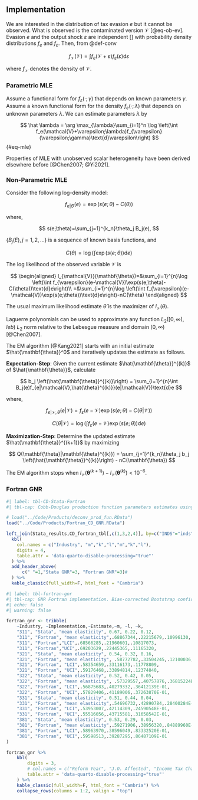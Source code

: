 ## Implementation

We are interested in the distribution of tax evasion $e$ but it cannot be observed. What is observed is the contaminated version 
$\mathcal{V}$ [@eq-ob-ev]. Evasion $e$ and the output shock $\varepsilon$ are independent [\ref{ass-ind}] with probability density distributions $f_e$ and $f_{\varepsilon}$. Then, from @def-conv

$$
f_{\mathcal{V}}(\mathcal{V})=\int f_e(\mathcal{V}+\varepsilon)f_{\varepsilon}(\varepsilon)\text{d}\varepsilon
$$

where $f_{\mathcal{V}}$ denotes the density of $\mathcal{V}$. 

### Parametric MLE

Assume a functional form for $f_{\varepsilon}(\cdot;\gamma)$ that depends on known parameters $\gamma$. Assume a known functional form for the density $f_e(\cdot;\lambda)$ that depends on unknown parameters $\lambda$. We can estimate parameters $\lambda$ by

$$
\hat \lambda = \arg \max_{\lambda}\sum_{i=1}^n \log \left(\int f_e(\mathcal{V}+\varepsilon;\lambda)f_{\varepsilon}(\varepsilon;\gamma)\text{d}\varepsilon\right)
$$ {#eq-mle}

Properties of MLE with unobserved scalar heterogeneity have been derived elsewhere before [@Chen2007; @Yi2021].

### Non-Parametric MLE

Consider the following log-density model:

$$
f_{e|\Theta}(e)=\exp(s(e;\theta)-C(\theta))
$$

where, 

$$
s(e;\theta)=\sum_{j=1}^{k_n}\theta_j B_j(e),
$$

$\{B_j(E), j=1,2,\dots\}$ is a sequence of known basis functions, and 

$$
C(\theta) = \log\left(\int \exp(s(e;\theta)) \text{d}e \right)
$$

The log likelihood of the observed variable $\mathcal{V}$ is

$$
\begin{aligned}
    l_{\mathcal{V}}(\mathbf{\theta})=&\sum_{i=1}^{n}\log \left(\int f_{\varepsilon}(e-\mathcal{V})\exp(s(e;\theta)-C(\theta))\text{d}e\right)\\
    =&\sum_{i=1}^{n}\log \left(\int f_{\varepsilon}(e-\mathcal{V})\exp(s(e;\theta))\text{d}e\right)-nC(\theta)
\end{aligned}
$$

The usual maximum likelihood estimate $\hat{\theta}$ is the maximizer of $l_{\mathcal{V}}(\theta)$.

Laguerre polynomials can be used to approximate any function $L_2([0,\infty), leb)$ $L_2$ norm relative to the Lebesgue measure and domain $[0,\infty)$ [@Chen2007].

The EM algorithm [@Kang2021] starts with an initial estimate $\hat{\mathbf{\theta}}^0$ and iteratively updates the estimate as follows.

**Expectation-Step**: Given the current estimate $\hat{\mathbf{\theta}}^{(k)}$ of $\hat{\mathbf{\theta}}$, calculate

$$
 b_j \left(\hat{\mathbf{\theta}}^{(k)}\right) = \sum_{i=1}^{n}\int B_j(e)f_{e|\mathcal{V},\hat{\theta}^{(k)}}(e|\mathcal{V})\text{d}e
$$

where,

$$
f_{e|\mathcal{V},\hat{\theta}}(e|\mathcal{V}) = f_{\varepsilon}(e-\mathcal{V})\exp(s(e;\theta)-C(\theta|\mathcal{V}))
$$

$$
C(\theta|\mathcal{V})=\log\left(\int f_{\varepsilon}(e-\mathcal{V})\exp(s(e;\theta))\text{d}e\right)
$$

**Maximization-Step**: Determine the updated estimate $\hat{\mathbf{\theta}}^{(k+1)}$ by maximizing

$$
Q(\mathbf{\theta}|\mathbf{\theta}^{(k)}) = \sum_{j=1}^{k_n}\theta_j b_j \left(\hat{\mathbf{\theta}}^{(k)}\right) - nC(\mathbf{\theta})
$$

The EM algorithm stops when $l_{\mathcal{V}}(\mathbf{\theta}^{(k+1)})-l_{\mathcal{V}}(\mathbf{\theta}^{(k)})<10^{-6}$.

### Fortran GNR

```r
#| label: tbl-CD-Stata-Fortran
#| tbl-cap: Cobb-Douglas production function parameters estimates using GNR Stata data and estimator vs. the Fortran GNR estimator.

# load("../Code/Products/deconv_prod_fun.RData")
load("../Code/Products/Fortran_CD_GNR.RData")

left_join(Stata_results,CD_fortran_tbl[,c(1,3,2,4)], by=c("INDS"="inds")) %>%
  kbl(
    col.names = c("Industry", "m","k","l","m","k","l"),
    digits = 4,
    table.attr = 'data-quarto-disable-processing="true"'
  ) %>%
  add_header_above(
      c(" "=1,"Stata GNR"=3, "Fortran GNR"=3)#
  ) %>%
  kable_classic(full_width=F, html_font = "Cambria")

```



```r
#| label: tbl-fortran-gnr
#| tbl-cap: GNR Fortran implementation. Bias-corrected Bootstrap confidence intervals, 95% significance level, 250 repetitions.
#| echo: false
#| warning: false

fortran_gnr <- tribble(
    ~Industry, ~Implementation,~Estimate,~m, ~l, ~k, 
    "311", "Stata", "mean elasticity", 0.67, 0.22, 0.12,
    "311", "Fortran", "mean elasticity",.68867344,.22215679,.10996130, 
    "311", "Fortran","LCI",.68566285,.21960601,.10817073,
    "311", "Fortran","UCI",.69203629,.22445365,.11165320,
    "321", "Stata", "mean elasticity", 0.54, 0.32, 0.16,
    "321", "Fortran", "mean elasticity", .58772782,.33504245,.12100036,
    "321", "Fortran", "LCI",.58354659,.33116173,.11778809,
    "321", "Fortran", "UCI",.59176468,.33894814,.12374840,
    "322", "Stata", "mean elasticity", 0.52, 0.42, 0.05,
    "322", "Fortran", "mean elasticity", .57329557,.40757876,.36815224E-01,
    "322", "Fortran", "LCI",.56875683,.40279332,.36412139E-01,
    "322", "Fortran", "UCI",.57829406,.41189006,.37263870E-01,
    "331", "Stata", "mean elasticity", 0.51, 0.44, 0.04,
    "331", "Fortran", "mean elasticity",.54696732,.42890784,.28400284E-01,
    "331", "Fortran", "LCI",.53953007,.42114309,.24590548E-01,
    "331", "Fortran", "UCI",.55516056,.43715581,.31658542E-01,
    "381", "Stata", "mean elasticity", 0.53, 0.29, 0.03,
    "381", "Fortran", "mean elasticity",.59271906,.38956320,.84889960E-01,
    "381", "Fortran", "LCI",.58963970,.38596049,.83332520E-01,
    "381", "Fortran", "UCI",.59598513,.39287295,.86487109E-01
) 

fortran_gnr %>%
    kbl(
        digits = 3,
        # col.names = c("Reform Year", "J.O. Affected", "Income Tax Change"),
        table.attr = 'data-quarto-disable-processing="true"'
    ) %>%
    kable_classic(full_width=F, html_font = "Cambria") %>% 
    collapse_rows(columns = 1:2, valign = "top")


```